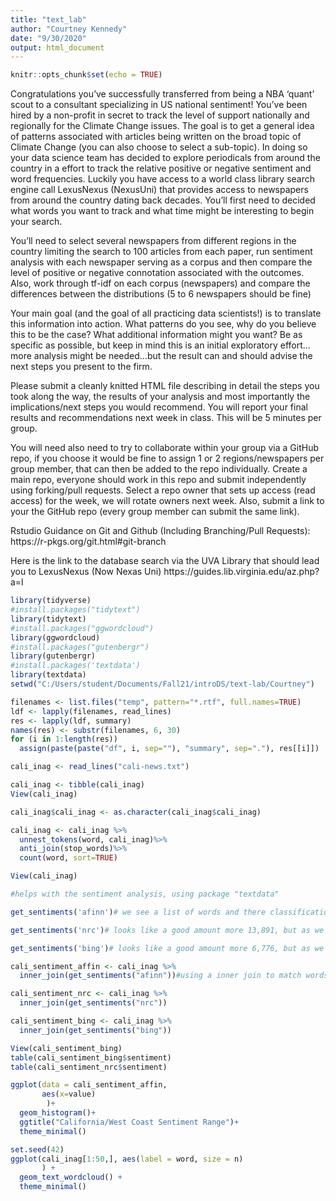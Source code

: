 ```yaml
---
title: "text_lab"
author: "Courtney Kennedy"
date: "9/30/2020"
output: html_document
---
```


```r
knitr::opts_chunk$set(echo = TRUE)
```

Congratulations you've successfully transferred from being a NBA 'quant' scout to a consultant specializing in US national sentiment! You've been hired by a non-profit in secret to track the level of support nationally and regionally for the Climate Change issues. The goal is to get a general idea of patterns associated with articles being written on the broad topic of Climate Change (you can also choose to select a sub-topic). In doing so your data science team has decided to explore periodicals from around the country in a effort to track the relative positive or negative sentiment and word frequencies. Luckily you have access to a world class library search engine call LexusNexus (NexusUni) that provides access to newspapers from around the country dating back decades. You'll first need to decided what words you want to track and what time might be interesting to begin your search. 

You'll need to select several newspapers from different regions in the country limiting the search to 100 articles from each paper, run sentiment analysis with each newspaper serving as a corpus and then compare the level of positive or negative connotation associated with the outcomes. Also, work through tf-idf on each corpus (newspapers) and compare the differences between the distributions (5 to 6 newspapers should be fine)

Your main goal (and the goal of all practicing data scientists!) is to translate this information into action. What patterns do you see, why do you believe this to be the case? What additional information might you want? Be as specific as possible, but keep in mind this is an initial exploratory effort...more analysis might be needed...but the result can and should advise the next steps you present to the firm. 


Please submit a cleanly knitted HTML file describing in detail the steps you 
took along the way, the results of your analysis and most importantly the implications/next steps you would recommend.  You will report your final 
results and recommendations next week in class. This will be 5 minutes per group. 

You will need also need to try to collaborate within your group via a GitHub repo, if you choose it would be fine to assign 1 or 2 regions/newspapers per group member, that can then be added to the repo individually. Create a main repo, everyone should work in this repo and submit independently using forking/pull requests. Select a repo owner that sets up access (read access) for the week, we will rotate owners next week. 
Also, submit a link to your the GitHub repo (every group member can submit the same link). 


Rstudio Guidance on Git and Github (Including Branching/Pull Requests): https://r-pkgs.org/git.html#git-branch


Here is the link to the database search via the UVA Library that should lead you to LexusNexus (Now Nexas Uni)
https://guides.lib.virginia.edu/az.php?a=l

```r
library(tidyverse)
#install.packages("tidytext")
library(tidytext)
#install.packages("ggwordcloud")
library(ggwordcloud)
#install.packages("gutenbergr") 
library(gutenbergr)
#install.packages('textdata')
library(textdata)
setwd("C:/Users/student/Documents/Fall21/introDS/text-lab/Courtney")
```

```r
filenames <- list.files("temp", pattern="*.rtf", full.names=TRUE)
ldf <- lapply(filenames, read_lines)
res <- lapply(ldf, summary)
names(res) <- substr(filenames, 6, 30)
for (i in 1:length(res))
  assign(paste(paste("df", i, sep=""), "summary", sep="."), res[[i]])
```


```r
cali_inag <- read_lines("cali-news.txt")

cali_inag <- tibble(cali_inag)
View(cali_inag)

cali_inag$cali_inag <- as.character(cali_inag$cali_inag)

cali_inag <- cali_inag %>%
  unnest_tokens(word, cali_inag)%>%
  anti_join(stop_words)%>% 
  count(word, sort=TRUE)

View(cali_inag)
```

```r
#helps with the sentiment analysis, using package "textdata"

get_sentiments('afinn')# we see a list of words and there classification, 2,467 - not really that many overall. 

get_sentiments('nrc')# looks like a good amount more 13,891, but as we can see words are classified in several different categories. 

get_sentiments('bing')# looks like a good amount more 6,776, but as we can see just negative and positive. 

cali_sentiment_affin <- cali_inag %>%
  inner_join(get_sentiments("afinn"))#using a inner join to match words and add the sentiment variable

cali_sentiment_nrc <- cali_inag %>%
  inner_join(get_sentiments("nrc"))

cali_sentiment_bing <- cali_inag %>%
  inner_join(get_sentiments("bing"))

View(cali_sentiment_bing)
table(cali_sentiment_bing$sentiment)
table(cali_sentiment_nrc$sentiment)

ggplot(data = cali_sentiment_affin, 
       aes(x=value)
        )+
  geom_histogram()+
  ggtitle("California/West Coast Sentiment Range")+
  theme_minimal()

set.seed(42)
ggplot(cali_inag[1:50,], aes(label = word, size = n)
       ) +
  geom_text_wordcloud() +
  theme_minimal()
```


